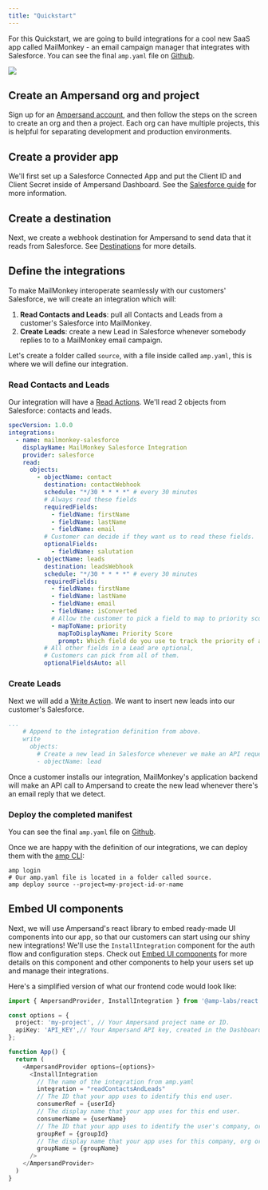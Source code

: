 ```yaml
---
title: "Quickstart"
---
```


For this Quickstart, we are going to build integrations for a cool new SaaS app called MailMonkey - an email campaign manager that integrates with Salesforce. You can see the final `amp.yaml` file on [Github](https://github.com/amp-labs/samples/blob/main/quickstart/amp.yaml).

![](/images/28feb09-Group_2987.png)

## Create an Ampersand org and project

Sign up for an [Ampersand account](https://dashboard.withampersand.com/sign-up), and then follow the steps on the screen to create an org and then a project. Each org can have multiple projects, this is helpful for separating development and production environments.

## Create a provider app

We'll first set up a Salesforce Connected App and put the Client ID and Client Secret inside of Ampersand Dashboard. See the [Salesforce guide](/provider-guides/salesforce) for more information.

## Create a destination

Next, we create a webhook destination for Ampersand to send data that it reads from Salesforce. See [Destinations](destinations) for more details.

## Define the integrations

To make MailMonkey interoperate seamlessly with our customers' Salesforce, we will create an integration which will:

1. **Read Contacts and Leads**: pull all Contacts and Leads from a customer's Salesforce into MailMonkey.
2. **Create Leads**: create a new Lead in Salesforce whenever somebody replies to to a MailMonkey email campaign.

Let's create a folder called `source`, with a file inside called `amp.yaml`, this is where we will define our integration.

### Read Contacts and Leads

Our integration will have a [Read Actions](/define-integrations/read-actions). We'll read 2 objects from Salesforce: contacts and leads.

```YAML YAML
specVersion: 1.0.0
integrations:
  - name: mailmonkey-salesforce
    displayName: MailMonkey Salesforce Integration
    provider: salesforce
    read:
      objects:
        - objectName: contact
          destination: contactWebhook
          schedule: "*/30 * * * *" # every 30 minutes
          # Always read these fields
          requiredFields:
            - fieldName: firstName
            - fieldName: lastName
            - fieldName: email
          # Customer can decide if they want us to read these fields.
          optionalFields:
            - fieldName: salutation
        - objectName: leads
          destination: leadsWebhook
          schedule: "*/30 * * * *" # every 30 minutes
          requiredFields:
            - fieldName: firstName
            - fieldName: lastName
            - fieldName: email
            - fieldName: isConverted
            # Allow the customer to pick a field to map to priority score
            - mapToName: priority
              mapToDisplayName: Priority Score
              prompt: Which field do you use to track the priority of a lead?
          # All other fields in a Lead are optional,
          # Customers can pick from all of them.
          optionalFieldsAuto: all
```

### Create Leads

Next we will add a [Write Action](/define-integrations/write-actions). We want to insert new leads into our customer's Salesforce.


```YAML YAML
...
    # Append to the integration definition from above.
    write
      objects:
        # Create a new lead in Salesforce whenever we make an API request.
        - objectName: lead
```

Once a customer installs our integration, MailMonkey's application backend will make an API call to Ampersand to create the new lead whenever there's an email reply that we detect.

### Deploy the completed manifest

You can see the final `amp.yaml` file on [Github](https://github.com/amp-labs/samples/blob/main/quickstart/amp.yaml). 

Once we are happy with the definition of our integrations, we can deploy them with the [amp CLI](/cli/overview):

```
amp login
# Our amp.yaml file is located in a folder called source.
amp deploy source --project=my-project-id-or-name
```

## Embed UI components

Next, we will use Ampersand's react library to embed ready-made UI components into our app, so that our customers can start using our shiny new integrations! We'll use the `InstallIntegration` component for the auth flow and configuration steps. Check out [Embed UI components](/embeddable-ui-components) for more details on this component and other components to help your users set up and manage their integrations. 

Here's a simplified version of what our frontend code would look like:


```TypeScript TypeScript
import { AmpersandProvider, InstallIntegration } from '@amp-labs/react';

const options = {
  project: 'my-project', // Your Ampersand project name or ID.
  apiKey: 'API_KEY',// Your Ampersand API key, created in the Dashboard.
};

function App() {
  return (
    <AmpersandProvider options={options}>
      <InstallIntegration 
        // The name of the integration from amp.yaml
        integration = "readContactsAndLeads"
        // The ID that your app uses to identify this end user.
        consumerRef = {userId}
        // The display name that your app uses for this end user.
        consumerName = {userName}
        // The ID that your app uses to identify the user's company, org, or team.
        groupRef = {groupId}
        // The display name that your app uses for this company, org or team.
        groupName = {groupName}
      />
    </AmpersandProvider>
  )
}
```
